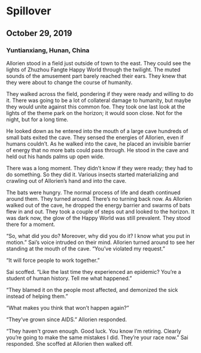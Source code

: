 # Spillover

## October 29, 2019

### Yuntianxiang, Hunan, China

Allorien stood in a field just outside of town to the east. They could see the lights of Zhuzhou Fangte Happy World through the twilight. The muted sounds of the amusement part barely reached their ears. They knew that they were about to change the course of humanity.

They walked across the field, pondering if they were ready and willing to do it. There was going to be a lot of collateral damage to humanity, but maybe they would unite against this common foe. They took one last look at the lights of the theme park on the horizon; it would soon close. Not for the night, but for a long time.

He looked down as he entered into the mouth of a large cave hundreds of small bats exited the cave. They sensed the energies of Allorien, even if humans couldn’t. As he walked into the cave, he placed an invisible barrier of energy that no more bats could pass through. He stood in the cave and held out his hands palms up open wide.

There was a long moment. They didn’t know if they were ready; they had to do something. So they did it. Various insects started materializing and crawling out of Allorien’s hand and into the cave.

The bats were hungry. The normal process of life and death continued around them. They turned around. There’s no turning back now. As Allorien walked out of the cave, he dropped the energy barrier and swarms of bats flew in and out. They took a couple of steps out and looked to the horizon. It was dark now, the glow of the Happy World was still prevalent. They stood there for a moment.

“So, what did you do? Moreover, why did you do it? I know what you put in motion.” Sai’s voice intruded on their mind. Allorien turned around to see her standing at the mouth of the cave. “You’ve violated my request.”

“It will force people to work together.”

Sai scoffed. “Like the last time they experienced an epidemic? You’re a student of human history. Tell me what happened.”

“They blamed it on the people most affected, and demonized the sick instead of helping them.”

“What makes you think that won’t happen again?”

“They’ve grown since AIDS.” Allorien responded.

“They haven't grown enough. Good luck. You know I’m retiring. Clearly you’re going to make the same mistakes I did. They’re your race now.” Sai responded. She scoffed at Allorien then walked off.
